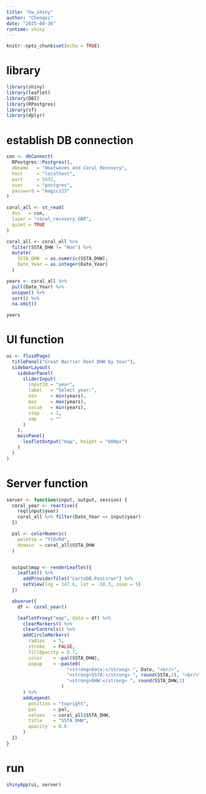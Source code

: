 ```yaml
---
title: "hw_shiny"
author: "Chengxi"
date: "2025-04-30"
runtime: shiny
---
```


```r
knitr::opts_chunk$set(echo = TRUE)
```

# library
```r
library(shiny)
library(leaflet)
library(DBI)
library(RPostgres)
library(sf)
library(dplyr)
```

# establish DB connection
```r

con <- dbConnect(
  RPostgres::Postgres(),
  dbname   = "Heatwaves and Coral Recovery",
  host     = "localhost",
  port     = 5432,
  user     = "postgres",
  password = "magic123"
)
```

```r
coral_all <- st_read(
  dsn   = con,
  layer = "coral_recovery_GBR",
  quiet = TRUE
)

coral_all <- coral_all %>%
  filter(SSTA_DHW != "Non") %>%
  mutate(
    SSTA_DHW  = as.numeric(SSTA_DHW),
    Date_Year = as.integer(Date_Year)
  )

years <- coral_all %>%
  pull(Date_Year) %>%
  unique() %>%
  sort() %>%
  na.omit()
```

```r
years
```

# UI function

```r
ui <- fluidPage(
  titlePanel("Great Barrier Reef DHW by Year"),
  sidebarLayout(
    sidebarPanel(
      sliderInput(
        inputId = "year",
        label   = "Select year:",
        min     = min(years),
        max     = max(years),
        value   = min(years),
        step    = 1,
        sep     = ""
      )
    ),
    mainPanel(
      leafletOutput("map", height = "600px")
    )
  )
)
```

# Server function

```r
server <- function(input, output, session) {
  coral_year <- reactive({
    req(input$year)
    coral_all %>% filter(Date_Year == input$year)
  })

  pal <- colorNumeric(
    palette = "YlOrRd",
    domain  = coral_all$SSTA_DHW
  )


  output$map <- renderLeaflet({
    leaflet() %>%
      addProviderTiles("CartoDB.Positron") %>%
      setView(lng = 147.6, lat = -18.3, zoom = 5)
  })

  observe({
    df <- coral_year()

    leafletProxy("map", data = df) %>%
      clearMarkers() %>%
      clearControls() %>%
      addCircleMarkers(
        radius   = 5,
        stroke   = FALSE,
        fillOpacity = 0.7,
        color    = ~pal(SSTA_DHW),
        popup    = ~paste0(
                      "<strong>Date:</strong> ", Date, "<br/>",
                      "<strong>SSTA:</strong> ", round(SSTA,2), "<br/>",
                      "<strong>DHW:</strong> ", round(SSTA_DHW,2)
                    )
      ) %>%
      addLegend(
        position = "topright",
        pal      = pal,
        values   = coral_all$SSTA_DHW,
        title    = "SSTA DHW",
        opacity  = 0.8
      )
  })
}
```

# run
```r
shinyApp(ui, server)
```


